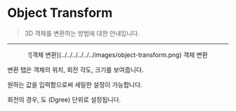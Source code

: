 # Object Transform

> 3D 객체를 변환하는 방법에 대한 안내입니다.

---

<center>
  ![객체 변환](../../../../../../images/object-transform.png) 객체 변환
</center>

변환 탭은 객체의 위치, 회전 각도, 크기를 보여줍니다.

원하는 값을 입력함으로써 세밀한 설정이 가능합니다.

회전의 경우, 도 (Dgree) 단위로 설정됩니다.
